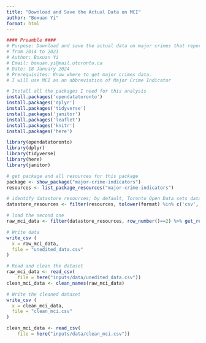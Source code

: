 ```yaml
---
title: "Download and Save the Actual Data on MCI"
author: "Boxuan Yi"
format: html
---
```


```r
#### Preamble ####
# Purpose: Download and save the actual data on major crimes that reported in Toronto 
# from 2014 to 2023
# Author: Boxuan Yi
# Email: boxuan.yi@mail.utoronto.ca
# Date: 18 January 2024
# Prerequisites: Know where to get major crimes data.
# I will use MCI as an abbreviation of Major Crime Indicator
```

```r
# Install all the packages I need for this analysis
install.packages('opendatatoronto')
install.packages('dplyr')
install.packages('tidyverse')
install.packages('janitor')
install.packages('leaflet')
install.packages('knitr')
install.packages('here')
```

```r
library(opendatatoronto)
library(dplyr)
library(tidyverse)
library(here)
library(janitor)
```

```r
# get package and all resources for this package
package <- show_package("major-crime-indicators")
resources <- list_package_resources("major-crime-indicators")

# identify datastore resources; by default, Toronto Open Data sets datastore resource format to CSV for non-geospatial and GeoJSON for geospatial resources
datastore_resources <- filter(resources, tolower(format) %in% c('csv', 'geojson'))

# load the second one
raw_mci_data <- filter(datastore_resources, row_number()==2) %>% get_resource()
```

```r
# Write data
write_csv (
  x = raw_mci_data,
  file = "unedited_data.csv"
)
```

```r
# Read and clean the dataset
raw_mci_data <- read_csv(
    file = here("inputs/data/unedited_data.csv"))
clean_mci_data <- clean_names(raw_mci_data)
```

```r
# Write the cleaned dataset
write_csv (
  x = clean_mci_data,
  file = "clean_mci.csv"
)
```

```r
clean_mci_data <- read_csv(
    file = here("inputs/data/clean_mci.csv"))
```

